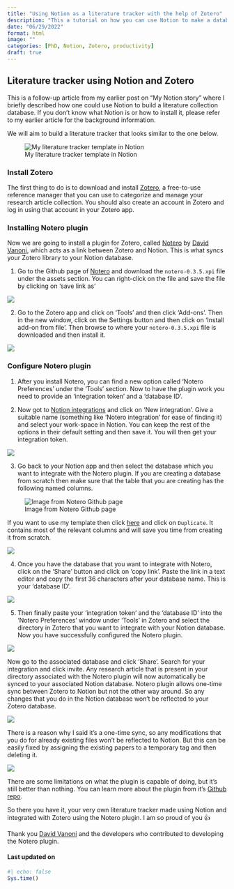 ```yaml
---
title: "Using Notion as a literature tracker with the help of Zotero"
description: "This a tutorial on how you can use Notion to make a databse which tracks the research articles that you read"
date: "06/29/2022"
format: html
image: ""
categories: [PhD, Notion, Zotero, productivity]
draft: true
---
```


## Literature tracker using Notion and Zotero

This is a follow-up article from my earlier post on "My Notion story" where I briefly described how one could use Notion to build a literature collection database. If you don't know what Notion is or how to install it, please refer to my earlier article for the background information.

We will aim to build a literature tracker that looks similar to the one below.

::: column-page
![My literature tracker template in Notion](images/notion_summary.png)
:::

### Install Zotero

The first thing to do is to download and install [Zotero](https://www.zotero.org/), a free-to-use reference manager that you can use to categorize and manage your research article collection. You should also create an account in Zotero and log in using that account in your Zotero app.

### Installing Notero plugin

Now we are going to install a plugin for Zotero, called [Notero](https://github.com/dvanoni/notero) by [David Vanoni](https://twitter.com/dvanoni), which acts as a link between Zotero and Notion. This is what syncs your Zotero library to your Notion database.

1.  Go to the Github page of [Notero](https://github.com/dvanoni/notero/releases/tag/v0.3.5) and download the `notero-0.3.5.xpi` file under the assets section. You can right-click on the file and save the file by clicking on 'save link as'

![](images/notero.gif)

2.  Go to the Zotero app and click on 'Tools' and then click 'Add-ons'. Then in the new window, click on the Settings button and then click on 'Install add-on from file'. Then browse to where your `notero-0.3.5.xpi` file is downloaded and then install it.

::: column-page
![](images/notero_install.gif)
:::

### Configure Notero plugin

1.  After you install Notero, you can find a new option called 'Notero Preferences' under the 'Tools' section. Now to have the plugin work you need to provide an 'integration token' and a 'database ID'.

2.  Now got to [Notion integrations](https://www.notion.so/my-integrations) and click on 'New integration'. Give a suitable name (something like 'Notero integration' for ease of finding it) and select your work-space in Notion. You can keep the rest of the options in their default setting and then save it. You will then get your integration token.

::: column-page
![](images/notion_integration.gif)
:::

3.  Go back to your Notion app and then select the database which you want to integrate with the Notero plugin. If you are creating a database from scratch then make sure that the table that you are creating has the following named columns.

![Image from Notero Github page](images/notero_table.png)

If you want to use my template then click [here](https://jeweljohnson.notion.site/c65f406986d64871abe8e9191bcc06aa?v=becefab2c4184727952707ee2e597c36) and click on `Duplicate`. It contains most of the relevant columns and will save you time from creating it from scratch.

![](images/duplicate.png)

4.  Once you have the database that you want to integrate with Notero, click on the 'Share' button and click on 'copy link'. Paste the link in a text editor and copy the first 36 characters after your database name. This is your 'database ID'.

::: column-page
![](images/notion_database.gif)
:::

5.  Then finally paste your 'integration token' and the 'database ID' into the 'Notero Preferences' window under 'Tools' in Zotero and select the directory in Zotero that you want to integrate with your Notion database. Now you have successfully configured the Notero plugin.

![](images/notero_preferences.png)

Now go to the associated database and click 'Share'. Search for your integration and click invite. Any research article that is present in your directory associated with the Notero plugin will now automatically be synced to your associated Notion database. Notero plugin allows one-time sync between Zotero to Notion but not the other way around. So any changes that you do in the Notion database won't be reflected to your Zotero database.

::: column-page
![](images/notion_notero.gif)
:::

There is a reason why I said it's a one-time sync, so any modifications that you do for already existing files won't be reflected to Notion. But this can be easily fixed by assigning the existing papers to a temporary tag and then deleting it.

::: column-page
![](images/notero_update.gif)
:::

There are some limitations on what the plugin is capable of doing, but it's still better than nothing. You can learn more about the plugin from it's [Github repo](https://github.com/dvanoni/notero).

So there you have it, your very own literature tracker made using Notion and integrated with Zotero using the Notero plugin. I am so proud of you 👍

Thank you [David Vanoni](https://twitter.com/dvanoni) and the developers who contributed to developing the Notero plugin.

#### Last updated on {.unnumbered .unlisted}

```r
#| echo: false
Sys.time()
```

<a hidden href="https://info.flagcounter.com/ynrK"><img src="https://s11.flagcounter.com/count2/ynrK/bg_000000/txt_FFFFFF/border_F0F0F0/columns_5/maxflags_25/viewers_0/labels_1/pageviews_1/flags_0/percent_0/" alt="Flag Counter" border="0"/></a>
